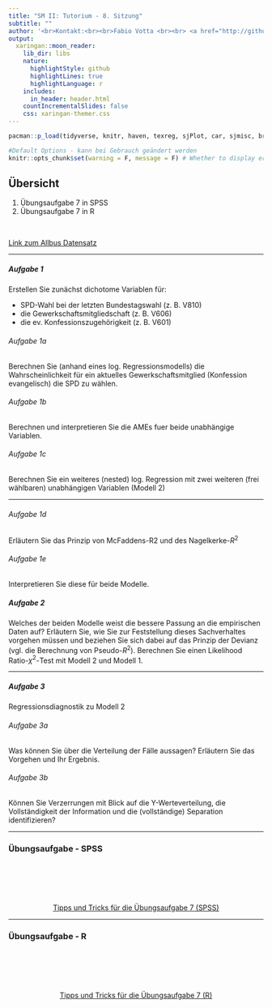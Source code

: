 ```yaml
---
title: "SM II: Tutorium - 8. Sitzung"
subtitle: ""
author: '<br>Kontakt:<br><br>Fabio Votta <br><br> <a href="http://github.com/favstats"><i class="fa fa-github fa-fw"></i>&nbsp; favstats</a> <br> <a href="https://twitter.com/favstats"> <i class="fa fa-twitter fa-fw"></i>&nbsp; @favstats</a> <br> <a href="http://www.favstats.eu/"><i class="fa fa-address-card"></i>&nbsp; www.favstats.eu</a><br> <a href="mailto:fabio.votta@gmail.com"><i class="fa fa-paper-plane fa-fw"></i>&nbsp; fabio.votta@gmail.com</a> <br><br><br><br> 2018-13-12'
output: 
  xaringan::moon_reader:
    lib_dir: libs
    nature:
      highlightStyle: github
      highlightLines: true
      highlightLanguage: r
    includes:
      in_header: header.html      
    countIncrementalSlides: false
    css: xaringan-themer.css
---
```


<style>
.onehundredtwenty {
  font-size: 120%;
   }

<style>
.ninety {
  font-size: 90%;
   }

.eightyfive {
  font-size: 85%;
   }
   
.eighty {
  font-size: 80%;
   }
   
.seventyfive {
  font-size: 75%;
   }
   
.seventy {
  font-size: 70%;
   }
</style>



```r
pacman::p_load(tidyverse, knitr, haven, texreg, sjPlot, car, sjmisc, broom, psych, lm.beta, tidytemplate, stargazer, corrplot)

#Default Options - kann bei Gebrauch geändert werden
knitr::opts_chunk$set(warning = F, message = F) # Whether to display errors


```



## Übersicht

1. Übungsaufgabe 7 in SPSS
2. Übungsaufgabe 7 in R


  
<br>
 
  

  
[Link zum Allbus Datensatz](https://github.com/favstats/Statistische-Modellbildung-II-WS1819/blob/master/data/allbus2014.sav)
  



  

---



##### Aufgabe 1



Erstellen Sie zunächst dichotome Variablen für:

+ SPD-Wahl bei der letzten Bundestagswahl (z. B. V810)
+ die Gewerkschaftsmitgliedschaft (z. B. V606) 
+ die ev. Konfessionszugehörigkeit (z. B. V601)



###### Aufgabe 1a

Berechnen Sie (anhand eines log. Regressionsmodells) die Wahrscheinlichkeit für ein aktuelles Gewerkschaftsmitglied (Konfession evangelisch) die SPD zu wählen.

###### Aufgabe 1b

Berechnen und interpretieren Sie die AMEs fuer beide unabhängige Variablen.



###### Aufgabe 1c

Berechnen Sie ein weiteres (nested) log. Regression mit zwei weiteren (frei wählbaren) unabhängigen Variablen (Modell 2)

---


###### Aufgabe 1d

Erläutern Sie das Prinzip von McFaddens-R2 und des Nagelkerke-$R^2$


###### Aufgabe 1e

Interpretieren Sie diese für beide Modelle.


##### Aufgabe 2

Welches der beiden Modelle weist die bessere Passung an die empirischen Daten auf? Erläutern Sie, wie Sie zur Feststellung dieses Sachverhaltes vorgehen müssen und beziehen Sie sich dabei auf das Prinzip der Devianz (vgl. die Berechnung von Pseudo-$R^2$). Berechnen Sie einen Likelihood Ratio-$\chi^2$-Test mit Modell 2 und Modell 1.

---

##### Aufgabe 3

Regressionsdiagnostik zu Modell 2

###### Aufgabe 3a

Was können Sie über die Verteilung der Fälle aussagen? Erläutern Sie das Vorgehen und Ihr Ergebnis.

###### Aufgabe 3b

Können Sie Verzerrungen mit Blick auf die Y-Werteverteilung, die Vollständigkeit der Information und die (vollständige) Separation identifizieren?


---


### Übungsaufgabe - SPSS

<br>
<br>
<br>
<br>

<center>

<a href="http://www.favstats.eu/smii_1819/07ua_spss_tippsntricks.html">Tipps und Tricks für die Übungsaufgabe 7 (SPSS)</a>

</center>


---


### Übungsaufgabe - R

<br>
<br>
<br>
<br>

<center>

<a href="http://www.favstats.eu/smii_1819/07ua_r_tippsntricks.html">Tipps und Tricks für die Übungsaufgabe 7 (R)</a>

</center>

